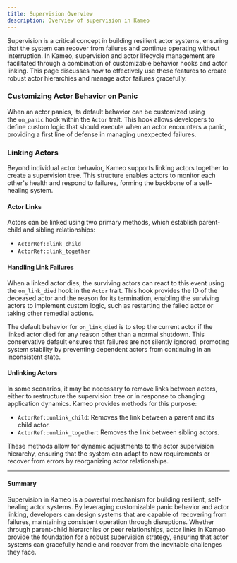 ```yaml
---
title: Supervision Overview
description: Overview of supervision in Kameo
---
```


Supervision is a critical concept in building resilient actor systems, ensuring that the system can recover from failures and continue operating without interruption. In Kameo, supervision and actor lifecycle management are facilitated through a combination of customizable behavior hooks and actor linking. This page discusses how to effectively use these features to create robust actor hierarchies and manage actor failures gracefully.

### Customizing Actor Behavior on Panic

When an actor panics, its default behavior can be customized using the `on_panic` hook within the `Actor` trait. This hook allows developers to define custom logic that should execute when an actor encounters a panic, providing a first line of defense in managing unexpected failures.

### Linking Actors

Beyond individual actor behavior, Kameo supports linking actors together to create a supervision tree. This structure enables actors to monitor each other's health and respond to failures, forming the backbone of a self-healing system.

#### Actor Links

Actors can be linked using two primary methods, which establish parent-child and sibling relationships:

- `ActorRef::link_child`
- `ActorRef::link_together`

#### Handling Link Failures

When a linked actor dies, the surviving actors can react to this event using the `on_link_died` hook in the `Actor` trait. This hook provides the ID of the deceased actor and the reason for its termination, enabling the surviving actors to implement custom logic, such as restarting the failed actor or taking other remedial actions.

The default behavior for `on_link_died` is to stop the current actor if the linked actor died for any reason other than a normal shutdown. This conservative default ensures that failures are not silently ignored, promoting system stability by preventing dependent actors from continuing in an inconsistent state.

#### Unlinking Actors

In some scenarios, it may be necessary to remove links between actors, either to restructure the supervision tree or in response to changing application dynamics. Kameo provides methods for this purpose:

- `ActorRef::unlink_child`: Removes the link between a parent and its child actor.
- `ActorRef::unlink_together`: Removes the link between sibling actors.

These methods allow for dynamic adjustments to the actor supervision hierarchy, ensuring that the system can adapt to new requirements or recover from errors by reorganizing actor relationships.

---

#### Summary

Supervision in Kameo is a powerful mechanism for building resilient, self-healing actor systems. By leveraging customizable panic behavior and actor linking, developers can design systems that are capable of recovering from failures, maintaining consistent operation through disruptions. Whether through parent-child hierarchies or peer relationships, actor links in Kameo provide the foundation for a robust supervision strategy, ensuring that actor systems can gracefully handle and recover from the inevitable challenges they face.

